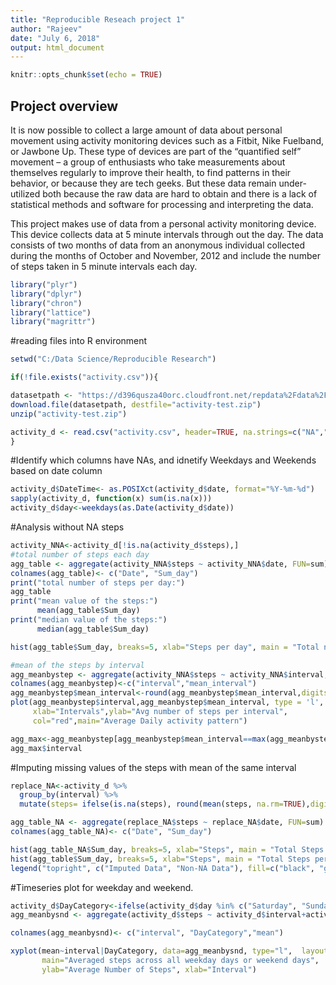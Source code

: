 ```yaml
---
title: "Reproducible Reseach project 1"
author: "Rajeev"
date: "July 6, 2018"
output: html_document
---
```


```r
knitr::opts_chunk$set(echo = TRUE)
```

## Project overview
It is now possible to collect a large amount of data about personal movement using activity monitoring devices such as a Fitbit, Nike Fuelband, or Jawbone Up. These type of devices are part of the "quantified self" movement -- a group of enthusiasts who take measurements about themselves regularly to improve their health, to find patterns in their behavior, or because they are tech geeks. But these data remain under-utilized both because the raw data are hard to obtain and there is a lack of statistical methods and software for processing and interpreting the data.

This project makes use of data from a personal activity monitoring device. This device collects data at 5 minute intervals through out the day. The data consists of two months of data from an anonymous individual collected during the months of October and November, 2012 and include the number of steps taken in 5 minute intervals each day.

```r
library("plyr")
library("dplyr")
library("chron")
library("lattice")
library("magrittr")
```

#reading files into R environment
```r
setwd("C:/Data Science/Reproducible Research")

if(!file.exists("activity.csv")){

datasetpath <- "https://d396qusza40orc.cloudfront.net/repdata%2Fdata%2Factivity.zip"
download.file(datasetpath, destfile="activity-test.zip")
unzip("activity-test.zip")

activity_d <- read.csv("activity.csv", header=TRUE, na.strings=c("NA","#DIV/0!",""))
}
```

#Identify which columns have NAs, and idnetify Weekdays and Weekends based on date column
```r
activity_d$DateTime<- as.POSIXct(activity_d$date, format="%Y-%m-%d")
sapply(activity_d, function(x) sum(is.na(x)))
activity_d$day<-weekdays(as.Date(activity_d$date))
```

#Analysis without NA steps
```r
activity_NNA<-activity_d[!is.na(activity_d$steps),]
#total number of steps each day
agg_table <- aggregate(activity_NNA$steps ~ activity_NNA$date, FUN=sum)
colnames(agg_table)<- c("Date", "Sum_day")
print("total number of steps per day:")
agg_table
print("mean value of the steps:")
      mean(agg_table$Sum_day)
print("median value of the steps:")
      median(agg_table$Sum_day)

hist(agg_table$Sum_day, breaks=5, xlab="Steps per day", main = "Total number of steps per day")

#mean of the steps by interval
agg_meanbystep <- aggregate(activity_NNA$steps ~ activity_NNA$interval, FUN=mean)
colnames(agg_meanbystep)<-c("interval","mean_interval")
agg_meanbystep$mean_interval<-round(agg_meanbystep$mean_interval,digits=2)
plot(agg_meanbystep$interval,agg_meanbystep$mean_interval, type = 'l',
     xlab="Intervals",ylab="Avg number of steps per interval", 
     col="red",main="Average Daily activity pattern")

agg_max<-agg_meanbystep[agg_meanbystep$mean_interval==max(agg_meanbystep$mean_interval),]
agg_max$interval

```

#Imputing missing values of the steps with mean of the same interval
```r
replace_NA<-activity_d %>% 
  group_by(interval) %>% 
  mutate(steps= ifelse(is.na(steps), round(mean(steps, na.rm=TRUE),digits = 0), steps))

agg_table_NA <- aggregate(replace_NA$steps ~ replace_NA$date, FUN=sum)
colnames(agg_table_NA)<- c("Date", "Sum_day")

hist(agg_table_NA$Sum_day, breaks=5, xlab="Steps", main = "Total Steps per Day with NAs Fixed", col="Black")
hist(agg_table$Sum_day, breaks=5, xlab="Steps", main = "Total Steps per Day with NAs Fixed", col="Grey", add=T)
legend("topright", c("Imputed Data", "Non-NA Data"), fill=c("black", "grey") )
```

#Timeseries plot for weekday and weekend.

```r
activity_d$DayCategory<-ifelse(activity_d$day %in% c("Saturday", "Sunday"), "Weekend", "Weekday")
agg_meanbysnd <- aggregate(activity_d$steps ~ activity_d$interval+activity_d$DayCategory, FUN=mean)

colnames(agg_meanbysnd)<- c("interval", "DayCategory","mean")

xyplot(mean~interval|DayCategory, data=agg_meanbysnd, type="l",  layout = c(1,2),
       main="Averaged steps across all weekday days or weekend days", 
       ylab="Average Number of Steps", xlab="Interval")

```

